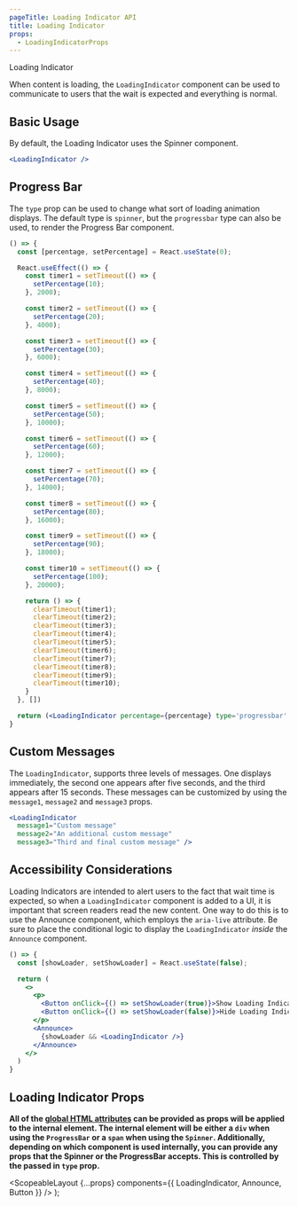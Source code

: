 ```yaml
---
pageTitle: Loading Indicator API
title: Loading Indicator
props:
  - LoadingIndicatorProps
---
```



<DocsHeading to="/design/loading-indicators/" type="api">
  Loading Indicator
</DocsHeading>

When content is loading, the `LoadingIndicator` component can be used to communicate to users that the wait is expected and everything is normal.

## Basic Usage

By default, the Loading Indicator uses the <Link to="/api/spinner">Spinner</Link> component.

```.jsx
<LoadingIndicator />
```

## Progress Bar

The `type` prop can be used to change what sort of loading animation displays. The default type is `spinner`, but the `progressbar` type can also be used,
to render the <Link to="/api/progress-bar">Progress Bar</Link> component.

```.jsx
() => {
  const [percentage, setPercentage] = React.useState(0);

  React.useEffect(() => {
    const timer1 = setTimeout(() => {
      setPercentage(10);
    }, 2000);

    const timer2 = setTimeout(() => {
      setPercentage(20);
    }, 4000);

    const timer3 = setTimeout(() => {
      setPercentage(30);
    }, 6000);

    const timer4 = setTimeout(() => {
      setPercentage(40);
    }, 8000);

    const timer5 = setTimeout(() => {
      setPercentage(50);
    }, 10000);

    const timer6 = setTimeout(() => {
      setPercentage(60);
    }, 12000);

    const timer7 = setTimeout(() => {
      setPercentage(70);
    }, 14000);

    const timer8 = setTimeout(() => {
      setPercentage(80);
    }, 16000);

    const timer9 = setTimeout(() => {
      setPercentage(90);
    }, 18000);

    const timer10 = setTimeout(() => {
      setPercentage(100);
    }, 20000);

    return () => {
      clearTimeout(timer1);
      clearTimeout(timer2);
      clearTimeout(timer3);
      clearTimeout(timer4);
      clearTimeout(timer5);
      clearTimeout(timer6);
      clearTimeout(timer7);
      clearTimeout(timer8);
      clearTimeout(timer9);
      clearTimeout(timer10);
    }
  }, [])

  return (<LoadingIndicator percentage={percentage} type='progressbar' />)
}
```

## Custom Messages

The `LoadingIndicator`, supports three levels of messages. One displays immediately, the second one appears after five seconds, and the third appears after 15 seconds.
These messages can be customized by using the `message1`, `message2` and `message3` props.

```.jsx
<LoadingIndicator
  message1="Custom message"
  message2="An additional custom message"
  message3="Third and final custom message" />
```

## Accessibility Considerations

Loading Indicators are intended to alert users to the fact that wait time is expected, so when a `LoadingIndicator` component is added to a UI, it is important that screen readers read the new content.
One way to do this is to use the <Link to="/api/announce">Announce component</Link>, which employs the `aria-live` attribute. Be sure to place
the conditional logic to display the `LoadingIndicator` _inside_ the `Announce` component.

```.jsx
() => {
  const [showLoader, setShowLoader] = React.useState(false);

  return (
    <>
      <p>
        <Button onClick={() => setShowLoader(true)}>Show Loading Indicator</Button>
        <Button onClick={() => setShowLoader(false)}>Hide Loading Indicator</Button>
      </p>
      <Announce>
        {showLoader && <LoadingIndicator />}
      </Announce>
    </>
  )
}
```

## Loading Indicator Props

**All of the [global HTML attributes](https://developer.mozilla.org/en-US/docs/Web/HTML/Global_attributes) can be provided as props will be applied to the internal element. The internal element will be either a `div` when using the `ProgressBar` or a `span` when using the `Spinner`. Additionally, depending on which component is used internally, you can provide any props that the <Link to="/api/spinner#spinner_props">Spinner</Link> or the <Link to="/api/progress-bar#progress_bar%20props">ProgressBar</Link> accepts. This is controlled by the passed in `type` prop.**

<LoadingIndicatorProps />

  <ScopeableLayout
    {...props}
    components={{ LoadingIndicator, Announce, Button }}
  />
);
